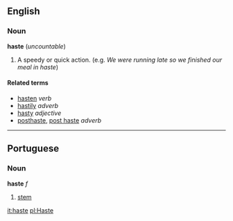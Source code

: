 ==English==
=== Noun ===
'''haste''' (''uncountable'')

#A speedy or quick action. (e.g. ''We were running late so we finished our meal in haste'')

==== Related terms ====
*[[hasten]] ''verb''
*[[hastily]] ''adverb''
*[[hasty]] ''adjective''
*[[posthaste]], [[post haste]] ''adverb''

----

==Portuguese==
===Noun===
'''haste''' ''f''

# [[stem]]

[[it:haste]]
[[pl:Haste]]